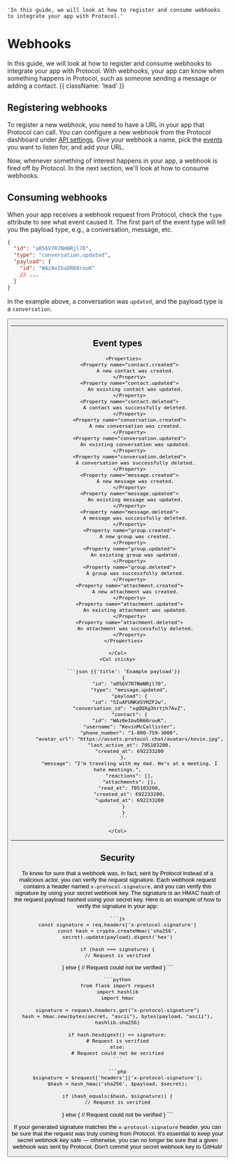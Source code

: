     'In this guide, we will look at how to register and consume webhooks to integrate your app with Protocol.'

# Webhooks

In this guide, we will look at how to register and consume webhooks to integrate your app with Protocol. With webhooks, your app can know when something happens in Protocol, such as someone sending a message or adding a contact. {{ className: 'lead' }}

## Registering webhooks

To register a new webhook, you need to have a URL in your app that Protocol can call. You can configure a new webhook from the Protocol dashboard under [API settings](#). Give your webhook a name, pick the [events](#event-types) you want to listen for, and add your URL.

Now, whenever something of interest happens in your app, a webhook is fired off by Protocol. In the next section, we'll look at how to consume webhooks.

## Consuming webhooks

When your app receives a webhook request from Protocol, check the `type` attribute to see what event caused it. The first part of the event type will tell you the payload type, e.g., a conversation, message, etc.

```json {{ title: 'Example webhook payload' }}
{
  "id": "a056V7R7NmNRjl70",
  "type": "conversation.updated",
  "payload": {
    "id": "WAz8eIbvDR60rouK"
    // ...
  }
}
```

In the example above, a conversation was `updated`, and the payload type is a `conversation`.

<Button
    href="#event-types"
    variant="text"
    arrow="right"
    children="See all event types"
/>

---

## Event types

<Row>
    <Col>

        <Properties>
            <Property name="contact.created">
                A new contact was created.
            </Property>
            <Property name="contact.updated">
                An existing contact was updated.
            </Property>
            <Property name="contact.deleted">
                A contact was successfully deleted.
            </Property>
            <Property name="conversation.created">
                A new conversation was created.
            </Property>
            <Property name="conversation.updated">
                An existing conversation was updated.
            </Property>
            <Property name="conversation.deleted">
                A conversation was successfully deleted.
            </Property>
            <Property name="message.created">
                A new message was created.
            </Property>
            <Property name="message.updated">
                An existing message was updated.
            </Property>
            <Property name="message.deleted">
                A message was successfully deleted.
            </Property>
            <Property name="group.created">
                A new group was created.
            </Property>
            <Property name="group.updated">
                An existing group was updated.
            </Property>
            <Property name="group.deleted">
                A group was successfully deleted.
            </Property>
            <Property name="attachment.created">
                A new attachment was created.
            </Property>
            <Property name="attachment.updated">
                An existing attachment was updated.
            </Property>
            <Property name="attachment.deleted">
                An attachment was successfully deleted.
            </Property>
        </Properties>

    </Col>
    <Col sticky>

        ```json {{'title': 'Example payload'}}
        {
            "id": "a056V7R7NmNRjl70",
            "type": "message.updated",
            "payload": {
            "id": "SIuAFUNKdSYHZF2w",
            "conversation_id": "xgQQXg3hrtjh7AvZ",
            "contact": {
            "id": "WAz8eIbvDR60rouK",
            "username": "KevinMcCallister",
            "phone_number": "1-800-759-3000",
            "avatar_url": "https://assets.protocol.chat/avatars/kevin.jpg",
            "last_active_at": 705103200,
            "created_at": 692233200
        },
            "message": "I’m traveling with my dad. He’s at a meeting. I hate meetings.",
            "reactions": [],
            "attachments": [],
            "read_at": 705103200,
            "created_at": 692233200,
            "updated_at": 692233200
        }
        }
        ```

    </Col>
</Row>

---

## Security

To know for sure that a webhook was, in fact, sent by Protocol instead of a malicious actor, you can verify the request signature. Each webhook request contains a header named `x-protocol-signature`, and you can verify this signature by using your secret webhook key. The signature is an HMAC hash of the request payload hashed using your secret key. Here is an example of how to verify the signature in your app:

<CodeGroup title="Verifying a request">

    ```js
    const signature = req.headers['x-protocol-signature']
    const hash = crypto.createHmac('sha256', secret).update(payload).digest('hex')

    if (hash === signature) {
    // Request is verified
} else {
    // Request could not be verified
}
    ```

    ```python
    from flask import request
    import hashlib
    import hmac

    signature = request.headers.get("x-protocol-signature")
    hash = hmac.new(bytes(secret, "ascii"), bytes(payload, "ascii"), hashlib.sha256)

    if hash.hexdigest() == signature:
    # Request is verified
    else:
    # Request could not be verified
    ```

    ```php
    $signature = $request['headers']['x-protocol-signature'];
    $hash = hash_hmac('sha256', $payload, $secret);

    if (hash_equals($hash, $signature)) {
    // Request is verified
} else {
    // Request could not be verified
}
    ```

</CodeGroup>

If your generated signature matches the `x-protocol-signature` header, you can be sure that the request was truly coming from Protocol. It's essential to keep your secret webhook key safe — otherwise, you can no longer be sure that a given webhook was sent by Protocol. Don't commit your secret webhook key to GitHub!
